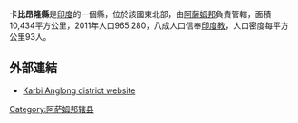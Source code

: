 '''卡比昂隆縣'''是[[印度|印度]]的一個縣，位於該國東北部，由[[阿薩姆邦|阿薩姆邦]]負責管轄，面積10,434平方公里，2011年人口965,280，八成人口信奉[[印度教|印度教]]，人口密度每平方公里93人。

==外部連結==
* [https://web.archive.org/web/20141031174011/http://karbianglong.gov.in/ Karbi Anglong district website]

{{coord|26|00|N| 93|30|E|display=title|region:IN_type:adm2nd_source:GNS-enwiki}}

{{印度行政区划小作品}}
[[Category:阿萨姆邦辖县|Category:阿萨姆邦辖县]]